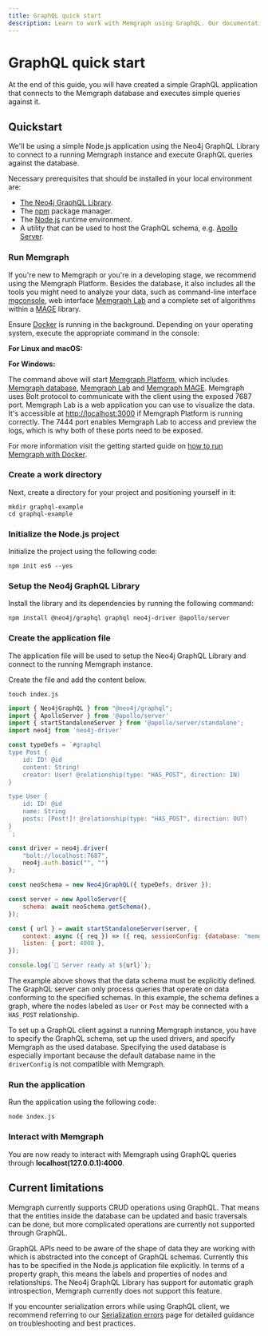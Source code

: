 ```yaml
---
title: GraphQL quick start
description: Learn to work with Memgraph using GraphQL. Our documentation takes you through each step in detail to deliver exceptional graph solutions.
---
```



# GraphQL quick start

At the end of this guide, you will have created a simple GraphQL
application that connects to the Memgraph database and executes simple
queries against it.

## Quickstart

We'll be using a simple Node.js application using the Neo4j GraphQL Library to connect
to a running Memgraph instance and execute GraphQL queries against the database.

Necessary prerequisites that should be installed in your local environment are:

- [The Neo4j GraphQL Library](https://neo4j.com/docs/graphql/current/).
- The [npm](https://www.npmjs.com/) package manager.
- The [Node.js](https://nodejs.org/en) runtime environment.
- A utility that can be used to host the GraphQL schema, e.g. [Apollo Server](https://www.apollographql.com/docs/apollo-server/).

<Steps>

### Run Memgraph 

If you're new to Memgraph or you're in a developing stage, we
recommend using the Memgraph Platform. Besides the database, it also
includes all the tools you might need to analyze your data, such as command-line
interface [mgconsole](/getting-started/cli), web interface [Memgraph
Lab](/data-visualization) and a complete set of algorithms within a
[MAGE](/advanced-algorithms) library.

Ensure [Docker](https://docs.docker.com/engine/install/) is running in the
background. Depending on your operating system, execute the appropriate command
in the console:

**For Linux and macOS:**

<CodeSnippet code="curl https://install.memgraph.com | sh" page="client-libraries/graphql" os="linux/macOS"/>

**For Windows:**

<CodeSnippet code="iwr https://windows.memgraph.com | iex" page="client-libraries/graphql" os="windows"/>

The command above will start [Memgraph
Platform](/getting-started/install-memgraph/docker#install-memgraph-platform),
which includes [Memgraph
database](/getting-started/install-memgraph/docker#other-available-docker-images),
[Memgraph Lab](/data-visualization#quick-start) and [Memgraph
MAGE](/advanced-algorithms#quick-start). Memgraph uses Bolt protocol to
communicate with the client using the exposed 7687 port. Memgraph Lab is a web
application you can use to visualize the data. It's accessible at
[http://localhost:3000](http://localhost:3000) if Memgraph Platform is running
correctly. The 7444 port enables Memgraph Lab to access and preview the logs,
which is why both of these ports need to be exposed. 

For more information visit the getting started guide on [how to run Memgraph
with Docker](/getting-started/install-memgraph/docker).


### Create a work directory

Next, create a directory for your project and positioning yourself in it:

```
mkdir graphql-example
cd graphql-example
```

### Initialize the Node.js project

Initialize the project using the following code:

```
npm init es6 --yes
```

### Setup the Neo4j GraphQL Library

Install the library and its dependencies by running the following command:

```
npm install @neo4j/graphql graphql neo4j-driver @apollo/server
```

### Create the application file

The application file will be used to setup the Neo4j GraphQL Library and connect to the running Memgraph instance.

Create the file and add the content below.

```
touch index.js
```

```js
import { Neo4jGraphQL } from "@neo4j/graphql";
import { ApolloServer } from '@apollo/server'
import { startStandaloneServer } from '@apollo/server/standalone';
import neo4j from 'neo4j-driver'

const typeDefs = `#graphql
type Post {
    id: ID! @id
    content: String!
    creator: User! @relationship(type: "HAS_POST", direction: IN)
}

type User {
    id: ID! @id
    name: String
    posts: [Post!]! @relationship(type: "HAS_POST", direction: OUT)
}
`;

const driver = neo4j.driver(
    "bolt://localhost:7687",
    neo4j.auth.basic("", "")
);

const neoSchema = new Neo4jGraphQL({ typeDefs, driver });

const server = new ApolloServer({
    schema: await neoSchema.getSchema(),
});

const { url } = await startStandaloneServer(server, {
    context: async ({ req }) => ({ req, sessionConfig: {database: "memgraph"}}),
    listen: { port: 4000 },
});

console.log(`🚀 Server ready at ${url}`);
```

The example above shows that the data schema must be explicitly defined. The GraphQL server can only process queries that operate on data conforming to the specified schemas. In this example, the schema defines a graph, where the nodes labeled as `User` or `Post` may be connected with a `HAS_POST` relationship. 

To set up a GraphQL client against a running Memgraph instance, you have to specify the GraphQL schema, set up the used drivers, and specify Memgraph as the used database. Specifying the used database is especially important because the default database name in the `driverConfig` is not compatible with Memgraph.

### Run the application

Run the application using the following code:

```
node index.js
```

### Interact with Memgraph

You are now ready to interact with Memgraph using GraphQL queries through **localhost(127.0.0.1):4000**.

</Steps>

## Current limitations

Memgraph currently supports CRUD operations using GraphQL. That means that the entities inside
the database can be updated and basic traversals can be done, but more complicated operations
are currently not supported through GraphQL.

GraphQL APIs need to be aware of the shape of data they are working with which is abstracted
into the concept of GraphQL schemas. Currently this has to be specified in the Node.js
application file explicitly. In terms of a property graph, this means the labels and properties
of nodes and relationships. The Neo4j GraphQL Library has support for automatic graph
introspection, Memgraph currently does not support this feature.

<Callout type="info">

If you encounter serialization errors while using GraphQL client, we recommend
referring to our [Serialization errors](/help-center/errors/serialization) page
for detailed guidance on troubleshooting and best practices. 


</Callout>
